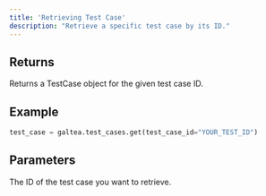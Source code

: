 ```yaml
---
title: 'Retrieving Test Case'
description: "Retrieve a specific test case by its ID."
---
```


## Returns
Returns a TestCase object for the given test case ID.

## Example
```python
test_case = galtea.test_cases.get(test_case_id="YOUR_TEST_ID")
```

## Parameters
<ResponseField name="test_case_id" type="string" required>
  The ID of the test case you want to retrieve.
</ResponseField>
